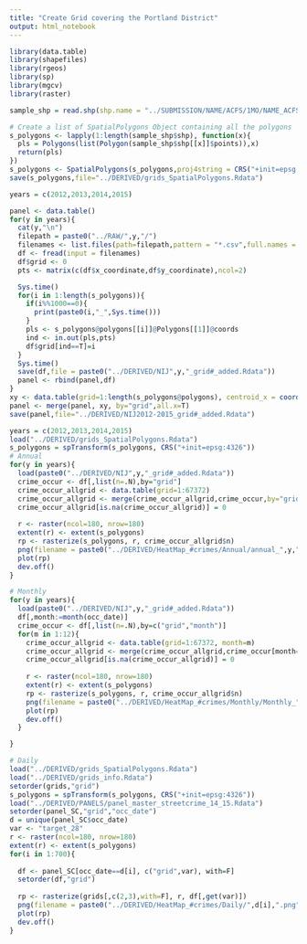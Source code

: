 ```yaml
---
title: "Create Grid covering the Portland District"
output: html_notebook
---
```


```r
library(data.table)
library(shapefiles)
library(rgeos)
library(sp)
library(mgcv)
library(raster)
```

```r
sample_shp = read.shp(shp.name = "../SUBMISSION/NAME/ACFS/1MO/NAME_ACFS_1MO.shp")

# Create a list of SpatialPolygons Object containing all the polygons
s_polygons <- lapply(1:length(sample_shp$shp), function(x){
  pls = Polygons(list(Polygon(sample_shp$shp[[x]]$points)),x)
  return(pls)
})
s_polygons <- SpatialPolygons(s_polygons,proj4string = CRS("+init=epsg:2913"))
save(s_polygons,file="../DERIVED/grids_SpatialPolygons.Rdata")
```

```r
years = c(2012,2013,2014,2015)

panel <- data.table()
for(y in years){
  cat(y,"\n")
  filepath = paste0("../RAW/",y,"/")
  filenames <- list.files(path=filepath,pattern = "*.csv",full.names = T)
  df <- fread(input = filenames)
  df$grid <- 0
  pts <- matrix(c(df$x_coordinate,df$y_coordinate),ncol=2)

  Sys.time()
  for(i in 1:length(s_polygons)){
    if(i%%1000==0){
      print(paste0(i,"_",Sys.time()))
    }
    pls <- s_polygons@polygons[[i]]@Polygons[[1]]@coords
    ind <- in.out(pls,pts)
    df$grid[ind==T]=i
  }
  Sys.time()
  save(df,file = paste0("../DERIVED/NIJ",y,"_grid#_added.Rdata"))
  panel <- rbind(panel,df)
}
xy <- data.table(grid=1:length(s_polygons@polygons), centroid_x = coordinates(s_polygons)[,1], centroid_y = coordinates(s_polygons)[,2])
panel <- merge(panel, xy, by="grid",all.x=T)
save(panel,file="../DERIVED/NIJ2012-2015_grid#_added.Rdata")
```

```r
years = c(2012,2013,2014,2015)
load("../DERIVED/grids_SpatialPolygons.Rdata")
s_polygons = spTransform(s_polygons, CRS("+init=epsg:4326"))
# Annual
for(y in years){
  load(paste0("../DERIVED/NIJ",y,"_grid#_added.Rdata"))
  crime_occur <- df[,list(n=.N),by="grid"]
  crime_occur_allgrid <- data.table(grid=1:67372)
  crime_occur_allgrid <- merge(crime_occur_allgrid,crime_occur,by="grid",all.x=T)
  crime_occur_allgrid[is.na(crime_occur_allgrid)] = 0
  
  r <- raster(ncol=180, nrow=180)
  extent(r) <- extent(s_polygons)
  rp <- rasterize(s_polygons, r, crime_occur_allgrid$n)
  png(filename = paste0("../DERIVED/HeatMap_#crimes/Annual/annual_",y,"_#crimes.png"), width=1000, height=1000)
  plot(rp)
  dev.off()
}

# Monthly
for(y in years){
  load(paste0("../DERIVED/NIJ",y,"_grid#_added.Rdata"))
  df[,month:=month(occ_date)]
  crime_occur <- df[,list(n=.N),by=c("grid","month")]
  for(m in 1:12){
    crime_occur_allgrid <- data.table(grid=1:67372, month=m)
    crime_occur_allgrid <- merge(crime_occur_allgrid,crime_occur[month==m,],by="grid",all.x=T)
    crime_occur_allgrid[is.na(crime_occur_allgrid)] = 0
    
    r <- raster(ncol=180, nrow=180)
    extent(r) <- extent(s_polygons)
    rp <- rasterize(s_polygons, r, crime_occur_allgrid$n)
    png(filename = paste0("../DERIVED/HeatMap_#crimes/Monthly/Monthly_",m,"_#crimes.png"), width=1000, height=1000)
    plot(rp)
    dev.off()
  }

}

# Daily
load("../DERIVED/grids_SpatialPolygons.Rdata")
load("../DERIVED/grids_info.Rdata")
setorder(grids,"grid")
s_polygons = spTransform(s_polygons, CRS("+init=epsg:4326"))
load("../DERIVED/PANELS/panel_master_streetcrime_14_15.Rdata")
setorder(panel_SC,"grid","occ_date")
d = unique(panel_SC$occ_date)
var <- "target_28"
r <- raster(ncol=180, nrow=180)
extent(r) <- extent(s_polygons)
for(i in 1:700){
  
  df <- panel_SC[occ_date==d[i], c("grid",var), with=F]
  setorder(df,"grid")
  
  rp <- rasterize(grids[,c(2,3),with=F], r, df[,get(var)])
  png(filename = paste0("../DERIVED/HeatMap_#crimes/Daily/",d[i],".png"), width=800, height=800)
  plot(rp)
  dev.off()
}
```

